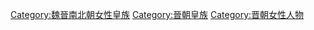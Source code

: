 [[Category:魏晉南北朝女性皇族|Category:魏晉南北朝女性皇族]]
[[Category:晉朝皇族|Category:晉朝皇族]]
[[Category:晋朝女性人物|Category:晋朝女性人物]]